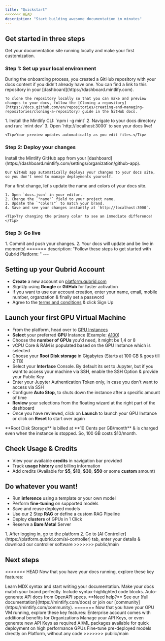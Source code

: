 ```yaml
---
title: "Quickstart"
<<<<<<< HEAD
description: "Start building awesome documentation in minutes"
---
```


## Get started in three steps

Get your documentation site running locally and make your first customization.

### Step 1: Set up your local environment

<AccordionGroup>
  <Accordion icon="copy" title="Clone your docs locally">
    During the onboarding process, you created a GitHub repository with your docs content if you didn't already have one. You can find a link to this repository in your [dashboard](https://dashboard.mintlify.com).
    
    To clone the repository locally so that you can make and preview changes to your docs, follow the [Cloning a repository](https://docs.github.com/en/repositories/creating-and-managing-repositories/cloning-a-repository) guide in the GitHub docs.
  </Accordion>
  <Accordion icon="rectangle-terminal" title="Start the preview server">
    1. Install the Mintlify CLI: `npm i -g mint`
    2. Navigate to your docs directory and run: `mint dev`
    3. Open `http://localhost:3000` to see your docs live!
    
    <Tip>Your preview updates automatically as you edit files.</Tip>
  </Accordion>
</AccordionGroup>

### Step 2: Deploy your changes

<AccordionGroup>
  <Accordion icon="github" title="Install our GitHub app">
    Install the Mintlify GitHub app from your [dashboard](https://dashboard.mintlify.com/settings/organization/github-app).
    
    Our GitHub app automatically deploys your changes to your docs site, so you don't need to manage deployments yourself.
</Accordion>
<Accordion icon="palette" title="Update your site name and colors">
    For a first change, let's update the name and colors of your docs site.

    1. Open `docs.json` in your editor.
    2. Change the `"name"` field to your project name.
    3. Update the `"colors"` to match your brand.
    4. Save and see your changes instantly at `http://localhost:3000`.

    <Tip>Try changing the primary color to see an immediate difference!</Tip>
  </Accordion>
</AccordionGroup>

### Step 3: Go live

<Accordion icon="rocket" title="Publish your docs">
  1. Commit and push your changes.
  2. Your docs will update and be live in moments!
=======
description: "Follow these steps to get started with Qubrid Platform:
"
---

## Setting up your Qubrid Account
- **Create** a new account on [platform.qubrid.com](https://platform.qubrid.com)  
- SignUp using **Google** or **GitHub** for faster activation
- If you want to use our account creation, enter your name, email, mobile number, organzation & finally set a password
- Agree to the [terms and conditions](https://platform.qubrid.com/terms) & click Sign Up

## Launch your first GPU Virtual Machine
- From the platform, head over to [GPU Instances](https://platform.qubrid.com/create-ai-compute/gpu-instances) 
- **Select** your preferred **GPU** Instance (Example: [A100](https://platform.qubrid.com/create-ai-compute/NVIDIA%20A100%20(40GB)))
- Choose the **number of GPUs** you'd need, it might be 1,4 or 8
- vCPU Core & RAM is populated based on the GPU Instance which is selected
- Choose your **Root Disk storage** in Gigabytes (Starts at 100 GB & goes till 2 TB)
- Select your **Interface** Console. By default its set to Jupyter, but if you want to access your machine via SSH, enable the SSH Option & provide your Public Key
- Enter your Jupyter Authentication Token only, in case you don't want to access via SSH
- Configure **Auto Stop**, to shuts down the instance after a specific amount of time
- **Review** your selections from the floating wizard at the right part of the dashboard
- Once you have reviewed, click on **Launch** to launch your GPU Instance or click on **Reset** to start over again

<Note>
  **Root Disk Storage** is billed at **10 Cents per GB/month** & is charged even when the instance is stopped. So, 100 GB costs $10/month.
</Note>


## Check Usage & Credits
- View your available **credits** in navigation bar provided  
- Track **usage history** and billing information  
- Add credits (Available for **\$5**, **\$10**, **\$30**, **\$50** or some **custom** amount)  

## Do whatever you want!
- Run **inference** using a template or your own model  
- Perform **fine-tuning** on supported models  
- Save and reuse deployed models  
- Use our 2 Step **RAG** or define a custom RAG Pipeline
- Deploy **clusters** of GPUs in 1 Click
- Reserve a **Bare Metal** Server

<Accordion icon="download" title="Download our AI Controller">
  1. After logging in, go to the platform
  2. Go to [AI Controller](https://platform.qubrid.com/ai-controller) tab, enter your details & download our controller software
>>>>>>> public/main
</Accordion>

## Next steps

<<<<<<< HEAD
Now that you have your docs running, explore these key features:

<CardGroup cols={2}>

<Card title="Write Content" icon="pen-to-square" href="/essentials/markdown">
  Learn MDX syntax and start writing your documentation.
</Card>

<Card title="Customize style" icon="palette" href="/essentials/settings">
  Make your docs match your brand perfectly.
</Card>

<Card title="Add code examples" icon="square-code" href="/essentials/code">
  Include syntax-highlighted code blocks.
</Card>

<Card title="API documentation" icon="code" href="/api-reference/introduction">
  Auto-generate API docs from OpenAPI specs.
</Card>

</CardGroup>

<Note>
  **Need help?** See our [full documentation](https://mintlify.com/docs) or join our [community](https://mintlify.com/community).
</Note>
=======
Now that you have your GPU VM running, explore these key features:

<CardGroup cols={2}>

<Card title="Convert to Enterprise Account" icon="building" href="Enterprise%20Account">
  Enterprise account comes with additional benefits for Organizations
</Card>

<Card title="Customize style" icon="key" href="Manage%20API%20Keys">
  Manage your API Keys, or even generate new API Keys as required
</Card>

<Card title="Launch an AI / ML Template" icon="folder-open" href="AI%20Templates">
  AI/ML packages available for quick deployment on high performance GPUs 
</Card>

<Card title="Fine Tuning" icon="wrench" href="/api-reference/introduction">
  Fine-tune pre-deployed models directly on Platform, without any code
</Card>

</CardGroup>
>>>>>>> public/main
